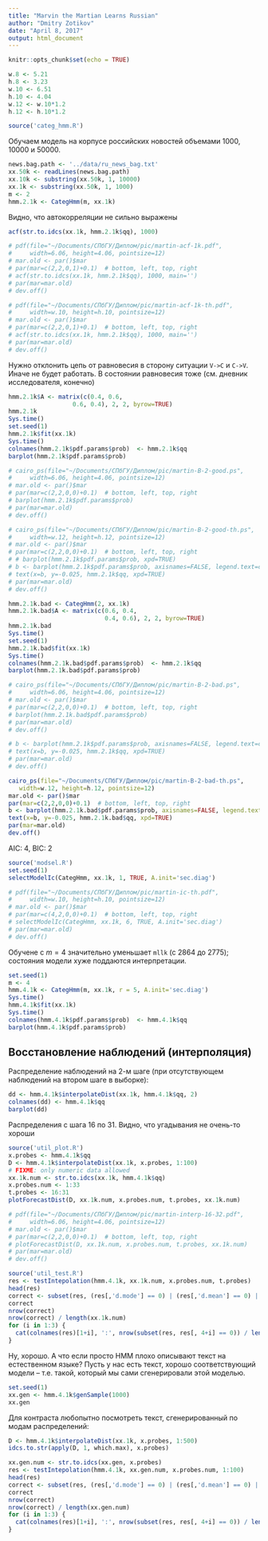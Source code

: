 ```yaml
---
title: "Marvin the Martian Learns Russian"
author: "Dmitry Zotikov"
date: "April 8, 2017"
output: html_document
---
```


```r
knitr::opts_chunk$set(echo = TRUE)
```

```r
w.8 <- 5.21
h.8 <- 3.23
w.10 <- 6.51
h.10 <- 4.04
w.12 <- w.10*1.2
h.12 <- h.10*1.2
```

```r
source('categ_hmm.R')
```

Обучаем модель на корпусе российских новостей объемами 1000, 10000 и 50000.

```r
news.bag.path <- '../data/ru_news_bag.txt'
xx.50k <- readLines(news.bag.path)
xx.10k <- substring(xx.50k, 1, 10000)
xx.1k <- substring(xx.50k, 1, 1000)
m <- 2
hmm.2.1k <- CategHmm(m, xx.1k)
```

Видно, что автокорреляции не сильно выражены

```r
acf(str.to.idcs(xx.1k, hmm.2.1k$qq), 1000)

# pdf(file="~/Documents/СПбГУ/Диплом/pic/martin-acf-1k.pdf",
#     width=6.06, height=4.06, pointsize=12)
# mar.old <- par()$mar
# par(mar=c(2,2,0,1)+0.1)  # bottom, left, top, right
# acf(str.to.idcs(xx.1k, hmm.2.1k$qq), 1000, main='')
# par(mar=mar.old)
# dev.off()

# pdf(file="~/Documents/СПбГУ/Диплом/pic/martin-acf-1k-th.pdf",
#     width=w.10, height=h.10, pointsize=12)
# mar.old <- par()$mar
# par(mar=c(2,2,0,1)+0.1)  # bottom, left, top, right
# acf(str.to.idcs(xx.1k, hmm.2.1k$qq), 1000, main='')
# par(mar=mar.old)
# dev.off()
```

Нужно отклонить цепь от равновесия в сторону ситуации `V->C` и `C->V`. Иначе не будет работать.  В состоянии равновесия тоже (см. дневник исследователя, конечно)

```r
hmm.2.1k$A <- matrix(c(0.4, 0.6,
                  0.6, 0.4), 2, 2, byrow=TRUE)
hmm.2.1k
Sys.time()
set.seed(1)
hmm.2.1k$fit(xx.1k)
Sys.time()
colnames(hmm.2.1k$pdf.params$prob)  <- hmm.2.1k$qq
barplot(hmm.2.1k$pdf.params$prob)

# cairo_ps(file="~/Documents/СПбГУ/Диплом/pic/martin-B-2-good.ps",
#     width=6.06, height=4.06, pointsize=12)
# mar.old <- par()$mar
# par(mar=c(2,2,0,0)+0.1)  # bottom, left, top, right
# barplot(hmm.2.1k$pdf.params$prob)
# par(mar=mar.old)
# dev.off()

# cairo_ps(file="~/Documents/СПбГУ/Диплом/pic/martin-B-2-good-th.ps",
#     width=w.12, height=h.12, pointsize=12)
# mar.old <- par()$mar
# par(mar=c(2,2,0,0)+0.1)  # bottom, left, top, right
# # barplot(hmm.2.1k$pdf.params$prob, xpd=TRUE)
# b <- barplot(hmm.2.1k$pdf.params$prob, axisnames=FALSE, legend.text=c('Гласная', 'Согласная'))
# text(x=b, y=-0.025, hmm.2.1k$qq, xpd=TRUE)
# par(mar=mar.old)
# dev.off()
```

```r
hmm.2.1k.bad <- CategHmm(2, xx.1k)
hmm.2.1k.bad$A <- matrix(c(0.6, 0.4,
                           0.4, 0.6), 2, 2, byrow=TRUE)
hmm.2.1k.bad
Sys.time()
set.seed(1)
hmm.2.1k.bad$fit(xx.1k)
Sys.time()
colnames(hmm.2.1k.bad$pdf.params$prob)  <- hmm.2.1k$qq
barplot(hmm.2.1k.bad$pdf.params$prob)

# cairo_ps(file="~/Documents/СПбГУ/Диплом/pic/martin-B-2-bad.ps",
#     width=6.06, height=4.06, pointsize=12)
# mar.old <- par()$mar
# par(mar=c(2,2,0,0)+0.1)  # bottom, left, top, right
# barplot(hmm.2.1k.bad$pdf.params$prob)
# par(mar=mar.old)
# dev.off()

# b <- barplot(hmm.2.1k$pdf.params$prob, axisnames=FALSE, legend.text=c('Гласная', 'Согласная'))
# text(x=b, y=-0.025, hmm.2.1k$qq, xpd=TRUE)
# par(mar=mar.old)
# dev.off()

cairo_ps(file="~/Documents/СПбГУ/Диплом/pic/martin-B-2-bad-th.ps",
   width=w.12, height=h.12, pointsize=12)
mar.old <- par()$mar
par(mar=c(2,2,0,0)+0.1)  # bottom, left, top, right
b <- barplot(hmm.2.1k.bad$pdf.params$prob, axisnames=FALSE, legend.text=c('Гласная', 'Согласная'))
text(x=b, y=-0.025, hmm.2.1k.bad$qq, xpd=TRUE)
par(mar=mar.old)
dev.off()
```

AIC: 4, BIC: 2

```r
source('modsel.R')
set.seed(1)
selectModelIc(CategHmm, xx.1k, 1, TRUE, A.init='sec.diag')

# pdf(file="~/Documents/СПбГУ/Диплом/pic/martin-ic-th.pdf",
#     width=w.10, height=h.10, pointsize=12)
# mar.old <- par()$mar
# par(mar=c(4,2,0,0)+0.1)  # bottom, left, top, right
# selectModelIc(CategHmm, xx.1k, 6, TRUE, A.init='sec.diag')
# par(mar=mar.old)
# dev.off()
```

Обучене с $m=4$ значительно уменьшает `mllk` (с 2864 до 2775); состояния модели хуже поддаются интерпретации.

```r
set.seed(1)
m <- 4
hmm.4.1k <- CategHmm(m, xx.1k, r = 5, A.init='sec.diag')
Sys.time()
hmm.4.1k$fit(xx.1k)
Sys.time()
colnames(hmm.4.1k$pdf.params$prob)  <- hmm.4.1k$qq
barplot(hmm.4.1k$pdf.params$prob)
```

## Восстановление наблюдений (интерполяция)

Распределение наблюдений на 2-м шаге (при отсутствующем наблюдений на втором шаге в выборке):

```r
dd <- hmm.4.1k$interpolateDist(xx.1k, hmm.4.1k$qq, 2)
colnames(dd) <- hmm.4.1k$qq
barplot(dd)
```

Распределения с шага 16 по 31.  Видно, что угадывания не очень-то хороши

```r
source('util_plot.R')
x.probes <- hmm.4.1k$qq
D <- hmm.4.1k$interpolateDist(xx.1k, x.probes, 1:100)
# FIXME: only numeric data allowed
xx.1k.num <- str.to.idcs(xx.1k, hmm.4.1k$qq)
x.probes.num <- 1:33
t.probes <- 16:31
plotForecastDist(D, xx.1k.num, x.probes.num, t.probes, xx.1k.num)

# pdf(file="~/Documents/СПбГУ/Диплом/pic/martin-interp-16-32.pdf",
#     width=6.06, height=4.06, pointsize=12)
# mar.old <- par()$mar
# par(mar=c(2,2,0,0)+0.1)  # bottom, left, top, right
# plotForecastDist(D, xx.1k.num, x.probes.num, t.probes, xx.1k.num)
# par(mar=mar.old)
# dev.off()
```

```r
source('util_test.R')
res <- testIntepolation(hmm.4.1k, xx.1k.num, x.probes.num, t.probes)
head(res)
correct <- subset(res, (res[,'d.mode'] == 0) | (res[,'d.mean'] == 0) | (res[,'d.median'] == 0))
correct
nrow(correct)
nrow(correct) / length(xx.1k.num)
for (i in 1:3) {
  cat(colnames(res)[1+i], ':', nrow(subset(res, res[, 4+i] == 0)) / length(xx.1k.num), '\n')
}
```

Ну, хорошо.  А что если просто HMM плохо описывают текст на естественном языке?  Пусть у нас есть текст, хорошо соответствующий модели -- т.е. такой, который мы сами сгенерировали этой моделью.

```r
set.seed(1)
xx.gen <- hmm.4.1k$genSample(1000)
xx.gen
```

Для контраста любопытно посмотреть текст, сгенерированный по модам распределений:

```r
D <- hmm.4.1k$interpolateDist(xx.1k, x.probes, 1:500)
idcs.to.str(apply(D, 1, which.max), x.probes)
```

```r
xx.gen.num <- str.to.idcs(xx.gen, x.probes)
res <- testIntepolation(hmm.4.1k, xx.gen.num, x.probes.num, 1:100)
head(res)
correct <- subset(res, (res[,'d.mode'] == 0) | (res[,'d.mean'] == 0) | (res[,'d.median'] == 0))
correct
nrow(correct)
nrow(correct) / length(xx.gen.num)
for (i in 1:3) {
  cat(colnames(res)[1+i], ':', nrow(subset(res, res[, 4+i] == 0)) / length(xx.gen.num), '\n')
}
```
